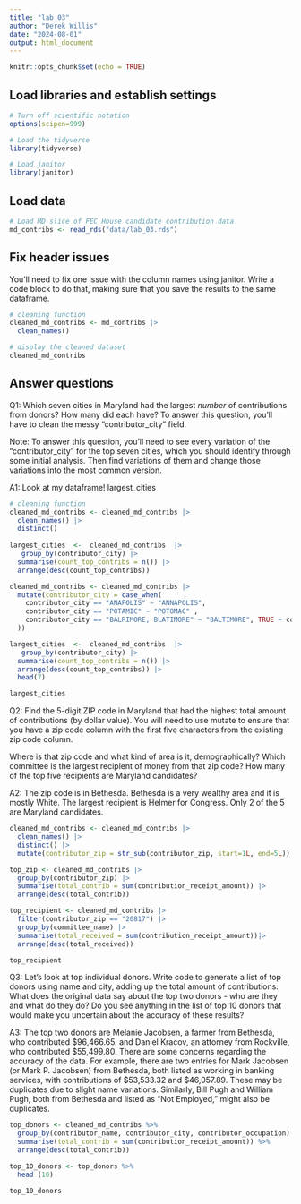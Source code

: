```yaml
---
title: "lab_03"
author: "Derek Willis"
date: "2024-08-01"
output: html_document
---
```


```r
knitr::opts_chunk$set(echo = TRUE)
```

## Load libraries and establish settings

```r
# Turn off scientific notation
options(scipen=999)

# Load the tidyverse
library(tidyverse)

# Load janitor
library(janitor)
```

## Load data

```r
# Load MD slice of FEC House candidate contribution data
md_contribs <- read_rds("data/lab_03.rds")
```

## Fix header issues

You'll need to fix one issue with the column names using janitor. Write a code block to do that, making sure that you save the results to the same dataframe.

```r
# cleaning function
cleaned_md_contribs <- md_contribs |>
  clean_names()

# display the cleaned dataset
cleaned_md_contribs

```


## Answer questions

Q1: Which seven cities in Maryland had the largest *number* of contributions from donors? How many did each have? To answer this question, you'll have to clean the messy "contributor_city" field.

Note: To answer this question, you'll need to see every variation of the "contributor_city" for the top seven cities, which you should identify through some initial analysis. Then find variations of them and change those variations into the most common version.

A1: Look at my dataframe! largest_cities

```r
# cleaning function
cleaned_md_contribs <- cleaned_md_contribs |>
  clean_names() |> 
  distinct()
  
largest_cities  <-  cleaned_md_contribs  |>
   group_by(contributor_city) |>
  summarise(count_top_contribs = n()) |>  
  arrange(desc(count_top_contribs)) 

cleaned_md_contribs <- cleaned_md_contribs |>
  mutate(contributor_city = case_when(
    contributor_city == "ANAPOLIS" ~ "ANNAPOLIS",
    contributor_city == "POTAMIC" ~ "POTOMAC" , 
    contributor_city == "BALRIMORE, BLATIMORE" ~ "BALTIMORE", TRUE ~ contributor_city
  )) 

largest_cities  <-  cleaned_md_contribs  |>
   group_by(contributor_city) |>
  summarise(count_top_contribs = n()) |>  
  arrange(desc(count_top_contribs)) |>
  head(7)

largest_cities


```

Q2: Find the 5-digit ZIP code in Maryland that had the highest total amount of contributions (by dollar value). You will need to use mutate to ensure that you have a zip code column with the first five characters from the existing zip code column.

Where is that zip code and what kind of area is it, demographically? Which committee is the largest recipient of money from that zip code? How many of the top five recipients are Maryland candidates?

A2: The zip code is in Bethesda. Bethesda is a very wealthy area and it is mostly White. The largest recipient is Helmer for Congress. Only 2 of the 5 are Maryland candidates.

```r
cleaned_md_contribs <- cleaned_md_contribs |> 
  clean_names() |> 
  distinct() |>
  mutate(contributor_zip = str_sub(contributor_zip, start=1L, end=5L))

top_zip <- cleaned_md_contribs |>
  group_by(contributor_zip) |>
  summarise(total_contrib = sum(contribution_receipt_amount)) |>
  arrange(desc(total_contrib))

top_recipient <- cleaned_md_contribs |>
  filter(contributor_zip == "20817") |>
  group_by(committee_name) |>
  summarise(total_received = sum(contribution_receipt_amount))|>
  arrange(desc(total_received))

top_recipient 

```

Q3: Let's look at top individual donors. Write code to generate a list of top donors using name and city, adding up the total amount of contributions. What does the original data say about the top two donors - who are they and what do they do? Do you see anything in the list of top 10 donors that would make you uncertain about the accuracy of these results?

A3: The top two donors are Melanie Jacobsen, a farmer from Bethesda, who contributed $96,466.65, and Daniel Kracov, an attorney from Rockville, who contributed $55,499.80. There are some concerns regarding the accuracy of the data. For example, there are two entries for Mark Jacobsen (or Mark P. Jacobsen) from Bethesda, both listed as working in banking services, with contributions of $53,533.32 and $46,057.89. These may be duplicates due to slight name variations. Similarly, Bill Pugh and William Pugh, both from Bethesda and listed as "Not Employed," might also be duplicates.

```r
top_donors <- cleaned_md_contribs %>%
  group_by(contributor_name, contributor_city, contributor_occupation) %>%
  summarise(total_contrib = sum(contribution_receipt_amount)) %>%
  arrange(desc(total_contrib))

top_10_donors <- top_donors %>%
  head (10)

top_10_donors

```
